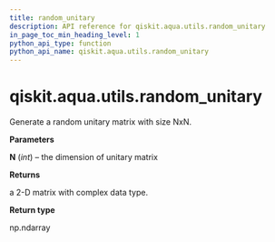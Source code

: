 ```yaml
---
title: random_unitary
description: API reference for qiskit.aqua.utils.random_unitary
in_page_toc_min_heading_level: 1
python_api_type: function
python_api_name: qiskit.aqua.utils.random_unitary
---
```


<span id="qiskit-aqua-utils-random-unitary" />

# qiskit.aqua.utils.random\_unitary

<Function id="qiskit.aqua.utils.random_unitary" github="https://github.com/qiskit-community/qiskit-aqua/tree/stable/0.8/qiskit/aqua/utils/random_matrix_generator.py" signature="random_unitary(N)">
  Generate a random unitary matrix with size NxN.

  **Parameters**

  **N** (*int*) – the dimension of unitary matrix

  **Returns**

  a 2-D matrix with complex data type.

  **Return type**

  np.ndarray
</Function>

